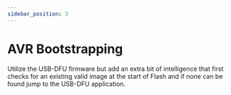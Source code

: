 ```yaml
---
sidebar_position: 3
---
```


# AVR Bootstrapping
Utilize the USB-DFU firmware but add an extra bit of intelligence that first checks for an
existing valid image at the start of Flash and if none can be found jump to the USB-DFU application.